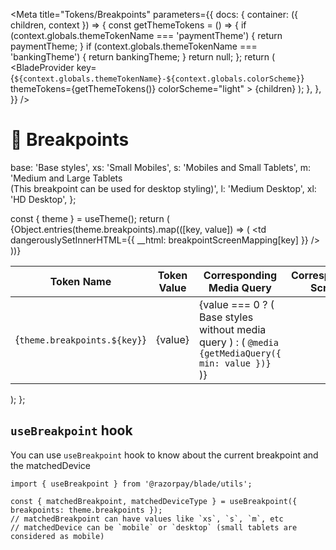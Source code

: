
<Meta
  title="Tokens/Breakpoints"
  parameters={{
    docs: {
      container: ({ children, context }) => {
        const getThemeTokens = () => {
          if (context.globals.themeTokenName === 'paymentTheme') {
            return paymentTheme;
          }
          if (context.globals.themeTokenName === 'bankingTheme') {
            return bankingTheme;
          }
          return null;
        };
        return (
          <DocsContainer context={context}>
            <BladeProvider
              key={`${context.globals.themeTokenName}-${context.globals.colorScheme}`}
              themeTokens={getThemeTokens()}
              colorScheme="light"
            >
              {children}
            </BladeProvider>
          </DocsContainer>
        );
      },
    },
  }}
/>

# 📏 Breakpoints

  base: 'Base styles',
  xs: 'Small Mobiles',
  s: 'Mobiles and Small Tablets',
  m: 'Medium and Large Tablets <br/>(This breakpoint can be used for desktop styling)',
  l: 'Medium Desktop',
  xl: 'HD Desktop',
};

  const { theme } = useTheme();
  return (
    <table>
      <thead>
        <tr>
          <th>Token Name</th>
          <th>Token Value</th>
          <th>Corresponding Media Query</th>
          <th>Corresponding Screen</th>
        </tr>
      </thead>
      <tbody>
        {Object.entries(theme.breakpoints).map(([key, value]) => (
          <tr key={key}>
            <td>{`theme.breakpoints.${key}`}</td>
            <td>{value}</td>
            <td>
              {value === 0 ? (
                <Text>Base styles without media query</Text>
              ) : (
                <Code>@media {getMediaQuery({ min: value })}</Code>
              )}
            </td>
            <td dangerouslySetInnerHTML={{ __html: breakpointScreenMapping[key] }} />
          </tr>
        ))}
      </tbody>
    </table>
  );
};

<Breakpoints />

<Alert
  description="The corresponding screens mentioned in the table are under assumption that you're using min-width query over token values. Internally in Blade we use min-width queries for responsive props in Box and in useBreakpoint hook. If you're importing breakpoint tokens and using some other media query, the corresponding screen may change"
  isFullWidth
  marginY="spacing.6"
  isDismissible={false}
/>

## `useBreakpoint` hook

You can use `useBreakpoint` hook to know about the current breakpoint and the matchedDevice

```tsx
import { useBreakpoint } from '@razorpay/blade/utils';

const { matchedBreakpoint, matchedDeviceType } = useBreakpoint({ breakpoints: theme.breakpoints });
// matchedBreakpoint can have values like `xs`, `s`, `m`, etc
// matchedDevice can be `mobile` or `desktop` (small tablets are considered as mobile)
```
